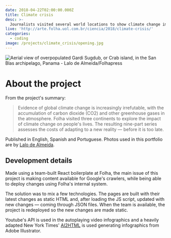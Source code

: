 ```yaml
---
date: 2018-04-22T02:00:00.000Z
title: Climate crisis
desc: >-
  Journalists visited several world locations to show climate change impact through human stories
live: 'http://arte.folha.uol.com.br/ciencia/2018/climate-crisis/'
categories:
  - coding
image: /projects/climate_crisis/opening.jpg
---
```


![Aerial view of overpopulated Gardi Sugdub, or Crab island, in the San Blas archipelago, Panama - Lalo de Almeida/Folhapress](/projects/climate_crisis/panama.jpg)

# About the project

From the project's summary:

> Evidence of global climate change is increasingly irrefutable, with the accumulation of carbon dioxide (CO2) and other greenhouse gases in the atmosphere.
> Folha visited three continents to explore the impact of climate change on people's lives. The resulting nine-part series assesses the costs of adapting to a new reality — before it is too late.

Published in English, Spanish and Portuguese. Photos used in this portfolio are by [Lalo de Almeida](http://lalodealmeida.com.br/site_pt/).

## Development details

Made using a team-built React boilerplate at Folha, the main issue of this project is making content available for Google's crawlers, while being able to deploy changes using Folha's internal system.

The solution was to mix a few technologies. The pages are built with their latest changes as static HTML and, after loading the JS script, updated with new changes — coming through JSON files. When the team is available, the project is redeployed so the new changes are made static.

Youtube's API is used in the autoplaying video infographics and a heavily adapted New York Times' [AI2HTML](http://ai2html.org/) is used generating infographics from Adobe Illustrator.
